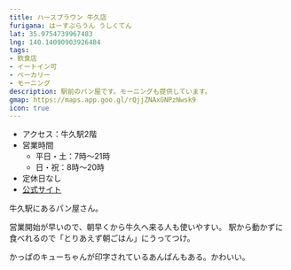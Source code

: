 ```yaml
---
title: ハースブラウン 牛久店
furigana: はーすぶらうん うしくてん
lat: 35.9754739967483
lng: 140.14090903926484
tags:
- 飲食店
- イートイン可
- ベーカリー
- モーニング
description: 駅前のパン屋です。モーニングも提供しています。
gmap: https://maps.app.goo.gl/rQjjZNAxGNPzNwsk9
icon: true
---
```


<LinkedImage
  basename="hamyu044/hearthbrow-menu"
/>

- アクセス：牛久駅2階
- 営業時間
  - 平日・土：7時～21時
  - 日・祝：8時～20時
- 定休日なし
- [公式サイト](https://www.yamazakipan.co.jp/shops/hearthbrown/main.html)

牛久駅にあるパン屋さん。

営業開始が早いので、朝早くから牛久へ来る人も使いやすい。
駅から動かずに食べれるので「とりあえず朝ごはん」にうってつけ。

かっぱのキューちゃんが印字されているあんぱんもある。かわいい。

<LinkedImage
  basename="nato_blooming/hearthbrow"
/>
